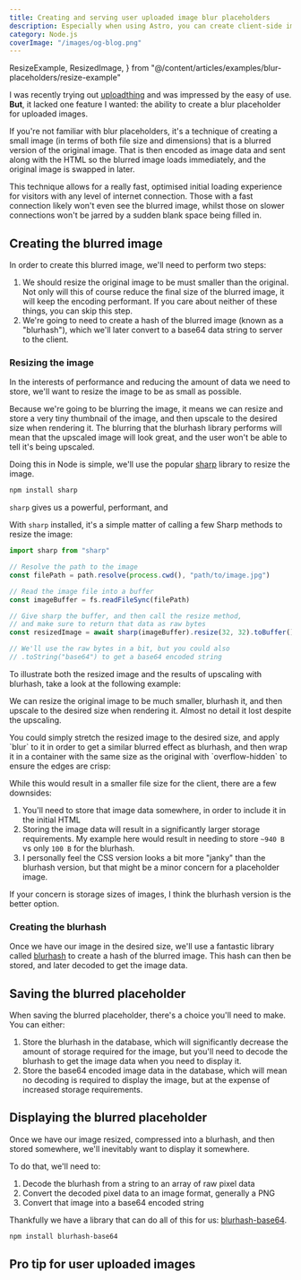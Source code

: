 ```yaml
---
title: Creating and serving user uploaded image blur placeholders
description: Especially when using Astro, you can create client-side image blur placeholders that are fast to load and look great.
category: Node.js
coverImage: "/images/og-blog.png"
---
```


  ResizeExample,
  ResizedImage,
} from "@/content/articles/examples/blur-placeholders/resize-example"

I was recently trying out [uploadthing](https://uploadthing.com/) and was impressed by the easy of use. **But**, it lacked one feature I wanted: the ability to create a blur placeholder for uploaded images.

<Example>
  <SimpleExample />
</Example>

If you're not familiar with blur placeholders, it's a technique of creating a small image (in terms of both file size and dimensions) that is a blurred version of the original image. That is then encoded as image data and sent along with the HTML so the blurred image loads immediately, and the original image is swapped in later.

This technique allows for a really fast, optimised initial loading experience for visitors with any level of internet connection. Those with a fast connection likely won't even see the blurred image, whilst those on slower connections won't be jarred by a sudden blank space being filled in.

## Creating the blurred image

In order to create this blurred image, we'll need to perform two steps:

1. We should resize the original image to be must smaller than the original. Not only will this of course reduce the final size of the blurred image, it will keep the encoding performant. If you care about neither of these things, you can skip this step.
2. We're going to need to create a hash of the blurred image (known as a "blurhash"), which we'll later convert to a base64 data string to server to the client.

### Resizing the image

In the interests of performance and reducing the amount of data we need to store, we'll want to resize the image to be as small as possible.

Because we're going to be blurring the image, it means we can resize and store a very tiny thumbnail of the image, and then upscale to the desired size when rendering it. The blurring that the blurhash library performs will mean that the upscaled image will look great, and the user won't be able to tell it's being upscaled.

Doing this in Node is simple, we'll use the popular [sharp](https://sharp.pixelplumbing.com/) library to resize the image.

```bash
npm install sharp
```

`sharp` gives us a powerful, performant, and

With `sharp` installed, it's a simple matter of calling a few Sharp methods to resize the image:

```ts
import sharp from "sharp"

// Resolve the path to the image
const filePath = path.resolve(process.cwd(), "path/to/image.jpg")

// Read the image file into a buffer
const imageBuffer = fs.readFileSync(filePath)

// Give sharp the buffer, and then call the resize method,
// and make sure to return that data as raw bytes
const resizedImage = await sharp(imageBuffer).resize(32, 32).toBuffer()

// We'll use the raw bytes in a bit, but you could also
// .toString("base64") to get a base64 encoded string
```

To illustrate both the resized image and the results of upscaling with blurhash, take a look at the following example:

<Example caption="Running blurhash on the smaller image and then upscaling it show almost no loss of quality.">
  <ResizeExample />
</Example>

We can resize the original image to be much smaller, blurhash it, and then upscale to the desired size when rendering it. Almost no detail it lost despite the upscaling.

<Callout type="tip" title="Why not just use CSS?">
You could simply stretch the resized image to the desired size, and apply `blur` to it in order to get a similar blurred effect as blurhash, and then wrap it in a container with the same size as the original with `overflow-hidden` to ensure the edges are crisp:

<div className="not-prose flex size-[128px] flex-col items-center overflow-hidden rounded-full">
  <ResizedImage
    alt="Jake's dumb face"
    width={16}
    height={16}
    className="size-[128px] rounded-full blur-sm"
  />
</div>

While this would result in a smaller file size for the client, there are a few downsides:

1. You'll need to store that image data somewhere, in order to include it in the initial HTML
2. Storing the image data will result in a significantly larger storage requirements. My example here would result in needing to store `~940 B` vs only `100 B` for the blurhash.
3. I personally feel the CSS version looks a bit more "janky" than the blurhash version, but that might be a minor concern for a placeholder image.

If your concern is storage sizes of images, I think the blurhash version is the better option.

</Callout>

### Creating the blurhash

Once we have our image in the desired size, we'll use a fantastic library called [blurhash](https://www.npmjs.com/package/blurhash) to create a hash of the blurred image. This hash can then be stored, and later decoded to get the image data.

## Saving the blurred placeholder

When saving the blurred placeholder, there's a choice you'll need to make. You can either:

1. Store the blurhash in the database, which will significantly decrease the amount of storage required for the image, but you'll need to decode the blurhash to get the image data when you need to display it.
2. Store the base64 encoded image data in the database, which will mean no decoding is required to display the image, but at the expense of increased storage requirements.

## Displaying the blurred placeholder

Once we have our image resized, compressed into a blurhash, and then stored somewhere, we'll inevitably want to display it somewhere.

To do that, we'll need to:

1. Decode the blurhash from a string to an array of raw pixel data
2. Convert the decoded pixel data to an image format, generally a PNG
3. Convert that image into a base64 encoded string

Thankfully we have a library that can do all of this for us: [blurhash-base64](https://www.npmjs.com/package/blurhash-base64).

```bash
npm install blurhash-base64
```

## Pro tip for user uploaded images
